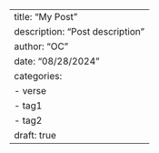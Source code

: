 ---
title: "My Post"
description: "Post description"
author: "OC"
date: "08/28/2024"
categories:
  - verse
  - tag1
  - tag2
draft: true
---